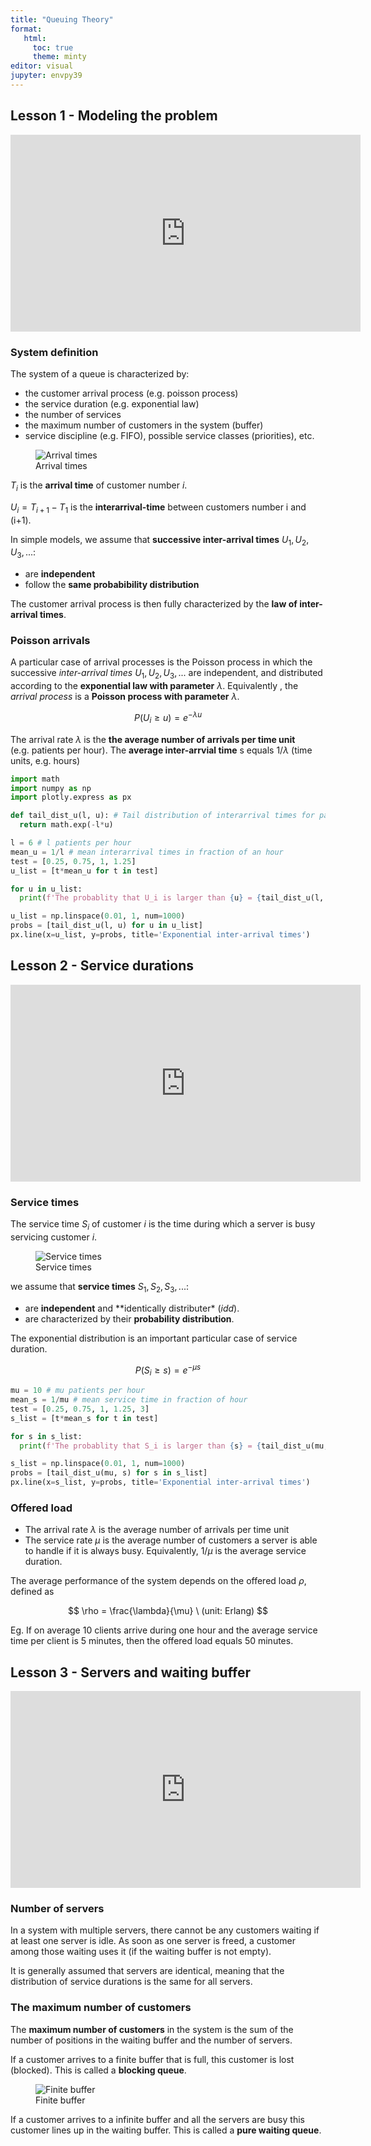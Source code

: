```yaml
---
title: "Queuing Theory"
format:
   html:
     toc: true
     theme: minty
editor: visual
jupyter: envpy39
---
```


## Lesson 1 - **Modeling the problem**

```{=html}
<iframe width="560" height="315" src="https://www.youtube.com/embed/jPHJkZ3iOfQ?si=DPx0sHkddPc0LU6R" title="YouTube video player" frameborder="0" allow="accelerometer; autoplay; clipboard-write; encrypted-media; gyroscope; picture-in-picture; web-share" allowfullscreen></iframe>
```
### System definition

The system of a queue is characterized by:

-   the customer arrival process (e.g. poisson process)
-   the service duration (e.g. exponential law)
-   the number of services
-   the maximum number of customers in the system (buffer)
-   service discipline (e.g. FIFO), possible service classes (priorities), etc.

![Arrival times](arrivals.png){fig-align="center"}

$T_i$ is the **arrival time** of customer number $i$.

$U_i = T_{i+1} - T_1$ is the **interarrival-time** between customers number i and (i+1).

In simple models, we assume that **successive inter-arrival times** $U_1, U_2, U_3, ...$:

-   are **independent**
-   follow the **same probabibility distribution**

The customer arrival process is then fully characterized by the **law of inter-arrival times**.

### Poisson arrivals

A particular case of arrival processes is the Poisson process in which the successive *inter-arrival times* $U_1, U_2, U_3, ...$ are independent, and distributed according to the **exponential law with parameter** $\lambda$. Equivalently , the *arrival process* is a **Poisson process with parameter** $\lambda$.

$$
P(U_i \geq u) = e^{-\lambda u}
$$

The arrival rate $\lambda$ is the **the average number of arrivals per time unit** (e.g. patients per hour). The **average inter-arrvial time** s equals $1/\lambda$ (time units, e.g. hours)

```python
import math
import numpy as np
import plotly.express as px

def tail_dist_u(l, u): # Tail distribution of interarrival times for patients
  return math.exp(-l*u)

l = 6 # l patients per hour
mean_u = 1/l # mean interarrival times in fraction of an hour
test = [0.25, 0.75, 1, 1.25]
u_list = [t*mean_u for t in test]

for u in u_list:
  print(f'The probablity that U_i is larger than {u} = {tail_dist_u(l, u)}')
```

```python
u_list = np.linspace(0.01, 1, num=1000)
probs = [tail_dist_u(l, u) for u in u_list]
px.line(x=u_list, y=probs, title='Exponential inter-arrival times')
```

## Lesson 2 - **Service durations**

```{=html}
<iframe width="560" height="315" src="https://www.youtube.com/embed/sPlZoOc80jM?si=aRgoua7OtTcZ_Stn" title="YouTube video player" frameborder="0" allow="accelerometer; autoplay; clipboard-write; encrypted-media; gyroscope; picture-in-picture; web-share" allowfullscreen></iframe>
```
### Service times

The service time $S_i$ of customer $i$ is the time during which a server is busy servicing customer $i$.

![Service times](service.png){fig-align="center"}

we assume that **service times** $S_1, S_2, S_3, ...$:

-   are **independent** and \*\*identically distributer\* (*idd*).
-   are characterized by their **probability distribution**.

The exponential distribution is an important particular case of service duration.

$$
P(S_i \geq s) = e^{-\mu s}
$$

```python
mu = 10 # mu patients per hour
mean_s = 1/mu # mean service time in fraction of hour
test = [0.25, 0.75, 1, 1.25, 3]
s_list = [t*mean_s for t in test]

for s in s_list:
  print(f'The probablity that S_i is larger than {s} = {tail_dist_u(mu, s)}')

```

```python
s_list = np.linspace(0.01, 1, num=1000)
probs = [tail_dist_u(mu, s) for s in s_list]
px.line(x=s_list, y=probs, title='Exponential inter-arrival times')
```

### Offered load

-   The arrival rate $\lambda$ is the average number of arrivals per time unit
-   The service rate $\mu$ is the average number of customers a server is able to handle if it is always busy. Equivalently, $1/{\mu}$ is the average service duration.

The average performance of the system depends on the offered load $\rho$, defined as

$$
\rho = \frac{\lambda}{\mu} \ (unit: Erlang)
$$

Eg. If on average 10 clients arrive during one hour and the average service time per client is 5 minutes, then the offered load equals 50 minutes.

## Lesson 3 - **Servers and waiting buffer**

```{=html}
<iframe width="560" height="315" src="https://www.youtube.com/embed/thL7wfJ4vGo?si=lw3EL0XlfISiu58C" title="YouTube video player" frameborder="0" allow="accelerometer; autoplay; clipboard-write; encrypted-media; gyroscope; picture-in-picture; web-share" allowfullscreen></iframe>
```
### Number of servers

In a system with multiple servers, there cannot be any customers waiting if at least one server is idle. As soon as one server is freed, a customer among those waiting uses it (if the waiting buffer is not empty).

It is generally assumed that servers are identical, meaning that the distribution of service durations is the same for all servers.

### The maximum number of customers

The **maximum number of customers** in the system is the sum of the number of positions in the waiting buffer and the number of servers.

If a customer arrives to a finite buffer that is full, this customer is lost (blocked). This is called a **blocking queue**.

![Finite buffer](buffer.png)

If a customer arrives to a infinite buffer and all the servers are busy this customer lines up in the waiting buffer. This is called a **pure waiting queue**.
